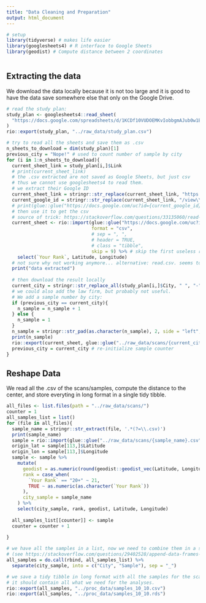 ```yaml
---
title: "Data Cleaning and Preparation"
output: html_document
---
```



```r

# setup
library(tidyverse) # makes life easier
library(googlesheets4) # R interface to Google Sheets
library(geodist) # Compute distance between 2 coordinates



```

## Extracting the data

We download the data locally because it is not too large and it is good to have the data save somewhere else that only on the Google Drive.  

```r

# read the study plan:
study_plan <- googlesheets4::read_sheet(
  "https://docs.google.com/spreadsheets/d/1KCDf10VUDOEMKvIobbgmAJub0w1ETslf4oVmrzS8wQQ/edit#gid=0"
)
rio::export(study_plan, "../raw_data/study_plan.csv")

```


```r

# try to read all the sheets and save them as .csv
n_sheets_to_download = dim(study_plan)[1]
previous_city = "Nope!" # used to count number of sample by city
for (i in 1:n_sheets_to_download){
  current_sheet_link = study_plan[i,]$Link
  # print(current_sheet_link)
  # the .csv extracted are not saved as Google Sheets, but just csv
  # thus we cannot use googlesheets4 to read them.
  # we extract their Google ID
  current_sheet_link = stringr::str_replace(current_sheet_link, "https://drive.google.com/file/d/", "")
  current_google_id = stringr::str_replace(current_sheet_link, "/view\\?usp=sharing", "")
  # print(glue::glue("https://docs.google.com/uc?id={current_google_id}&export=download"))
  # then use it to get the csv
  # source of trick: https://stackoverflow.com/questions/33135060/read-csv-file-hosted-on-google-drive
  current_sheet <- rio::import(glue::glue("https://docs.google.com/uc?id={current_google_id}&export=download"),
                               format = "csv",
                               # sep = ", ",
                               # header = TRUE,
                               # class = "tibble",
                               skip = 9) %>% # skip the first useless rows
    select(`Your Rank`, Latitude, Longitude)
  # not sure why not working anymore... alternative: read.csv. seems to be auth issue (error 403)
  print("data extracted")
  
  # then download the result locally
  current_city = stringr::str_replace_all(study_plan[i,]$City, " ", "-" ) # add city in filename
  # we could also add the law firm, but probably not useful. 
  # We add a sample number by city:
  if (previous_city == current_city){
    n_sample = n_sample + 1
  } else {
    n_sample = 1
  }
  n_sample = stringr::str_pad(as.character(n_sample), 2, side = "left", pad = "0") # consistent name, better ordering
  print(n_sample)
  rio::export(current_sheet, glue::glue("../raw_data/scans/{current_city}_{n_sample}.csv"))
  previous_city = current_city # re-initialize sample counter
}
```


## Reshape Data

We read all the .csv of the scans/samples, compute the distance to the center, and store everyting in long format in a single tidy tibble.  


```r

all_files <- list.files(path = "../raw_data/scans/")
counter = 1
all_samples_list = list()
for (file in all_files){
  sample_name = stringr::str_extract(file, '.*(?=\\.csv)')
  print(sample_name)
  sample = rio::import(glue::glue("../raw_data/scans/{sample_name}.csv"))
  origin_lat = sample[113,]$Latitude
  origin_lon = sample[113,]$Longitude
  sample <- sample %>% 
    mutate(
      geodist = as.numeric(round(geodist::geodist_vec(Latitude, Longitude, origin_lat, origin_lon)/1000, 1)), # /1000 for km
      rank = case_when(
        `Your Rank` == "20+" ~ 21,
        TRUE ~ as.numeric(as.character(`Your Rank`))
      ),
      city_sample = sample_name
    ) %>%  
    select(city_sample, rank, geodist, Latitude, Longitude)
  
  all_samples_list[[counter]] <- sample
  counter = counter + 1
  
}

# we have all the samples in a list, now we need to combine them in a single tibble:
# (see https://stackoverflow.com/questions/29402528/append-data-frames-together-in-a-for-loop/29419402)
all_samples = do.call(rbind, all_samples_list) %>%
  separate(city_sample, into = c("City", "Sample"), sep = "_")

# we save a tidy tibble in long format with all the samples for the scans
# it should contain all what we need for the analyses.
rio::export(all_samples, "../proc_data/samples_10_10.csv")
rio::export(all_samples, "../proc_data/samples_10_10.rds")


```










